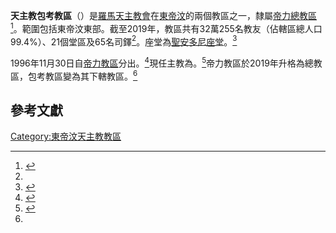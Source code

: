 {{Refimprove|time=2019-09-11T17:42:46+00:00}}
{{Infobox Roman Catholic diocese 
|Roman Catholic Diocese of = 天主教包考教區 
|Latin name of diocese = Dioecesis Baucanus
|image = [[File:2015_Bistümer_Osttimors.png|200px]]
|caption =  
|location = [[東帝汶|東帝汶]][[包考|包考]] 
|territory =  
|population = 32萬255人
|rite = [[罗马礼|罗马礼]]
|patron =  
|province = [[天主教帝力總教區|帝力]]
|established = 1996年 
|cathedral = 聖安多尼座堂
|co-cathedral = 
|leadership = 主教
|website =  
|pope = {{incumbent pope}}
|ordinary = {{link-en|巴西利奥·德-纳西门托|Basilio do Nascimento}}
|coadjutor bishop = 
|auxiliary = 
|emeritus = 
|parishes = 21
|secular priests = 65位司鐸
}}
'''天主教包考教區'''（{{lang-la|Dioecesis Baucanus}}）是[[羅馬天主教會|羅馬天主教會]]在[[東帝汶|東帝汶]]的兩個教區之一，隸屬[[天主教帝力總教區|帝力總教區]]<ref name="Vatican20190911">{{cite press release |title=Resignations and Appointments, 11.09.2019 |url=https://press.vatican.va/content/salastampa/en/bollettino/pubblico/2019/09/11/190911b.html |publisher=Holy See Press Office |accessdate=2019-09-11 |archiveurl=https://web.archive.org/web/20190911155618/https://press.vatican.va/content/salastampa/en/bollettino/pubblico/2019/09/11/190911b.html |archivedate=2019-09-11 |language=en |date=2019-09-11 |dead-url=no }}</ref>。範圍包括東帝汶東部。截至2019年，教區共有32萬255名教友（佔轄區總人口99.4%）、21個堂區及65名司鐸<ref name="Vatican20190911" />。座堂為[[聖安多尼座堂_(包考)|聖安多尼座堂]]。<ref>{{cite news|publisher=[[天主教亞洲通訊社|天主教亞洲通訊社]]|date=1997-01-02|title=TIMOR LESTE  VATICAN ESTABLISHES SECOND DIOCESE IN EAST TIMOR|pages=}}</ref>

1996年11月30日自[[天主教帝力教區|帝力教區]]分出。<ref>{{cite news|publisher=[[天主教亞洲通訊社|天主教亞洲通訊社]]
|date=1997-03-13|title=TIMOR LESTE  SECOND EAST TIMOR BISHOP RETURNS HOME TO BEGIN EPISCOPATE|pages=}}</ref>現任主教為{{link-en|巴西利奥·德-纳西门托|Basilio do Nascimento}}。<ref>{{cite press release |title=RINUNCE E NOMINE, 06.03.2004 |url=https://press.vatican.va/content/salastampa/it/bollettino/pubblico/2004/03/06/0110/00342.html |publisher=Sala Stampa della Santa Sede |accessdate=2019-09-11 |archiveurl=https://web.archive.org/web/20190911173500/https://press.vatican.va/content/salastampa/it/bollettino/pubblico/2004/03/06/0110/00342.html |archivedate=2019-09-11 |language=it |date=2004-03-06 |dead-url=no }}</ref>帝力教區於2019年升格為總教區，包考教區變為其下轄教區。<ref name="Vatican20190911" />

==參考文獻==
{{reflist}}

{{東帝汶天主教教區}}
[[Category:東帝汶天主教教區|Category:東帝汶天主教教區]]